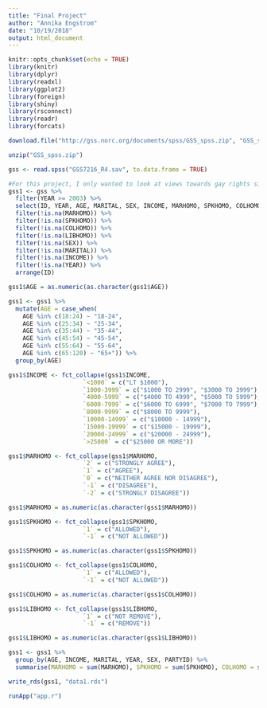 ```yaml
---
title: "Final Project"
author: "Annika Engstrom"
date: "10/19/2018"
output: html_document
---
```


```r
knitr::opts_chunk$set(echo = TRUE)
library(knitr)
library(dplyr)
library(readxl)
library(ggplot2)
library(foreign)
library(shiny)
library(rsconnect)
library(readr)
library(forcats)
```

```r

download.file("http://gss.norc.org/documents/spss/GSS_spss.zip", "GSS_spss.zip", quiet = TRUE)

unzip("GSS_spss.zip")

gss <- read.spss("GSS7216_R4.sav", to.data.frame = TRUE)

#For this project, I only wanted to look at views towards gay rights since the year 2003, as this was the year in which sexual relations between same-sex couples was deemed legal by the Supreme Court. This is widely cited as a turning point in the history of gay rights in the United States, and is very likely to mark a turning point in people's open views on gay rights when responding to surveys such as the General Social Survey. 
gss1 <- gss %>%
  filter(YEAR >= 2003) %>%
  select(ID, YEAR, AGE, MARITAL, SEX, INCOME, MARHOMO, SPKHOMO, COLHOMO, LIBHOMO, RELIG, PARTYID) %>%
  filter(!is.na(MARHOMO)) %>%
  filter(!is.na(SPKHOMO)) %>%
  filter(!is.na(COLHOMO)) %>%
  filter(!is.na(LIBHOMO)) %>%
  filter(!is.na(SEX)) %>%
  filter(!is.na(MARITAL)) %>%
  filter(!is.na(INCOME)) %>%
  filter(!is.na(YEAR)) %>%
  arrange(ID)

gss1$AGE = as.numeric(as.character(gss1$AGE))

gss1 <- gss1 %>%
  mutate(AGE = case_when(
    AGE %in% c(18:24) ~ "18-24",
    AGE %in% c(25:34) ~ "25-34",
    AGE %in% c(35:44) ~ "35-44",
    AGE %in% c(45:54) ~ "45-54",
    AGE %in% c(55:64) ~ "55-64",
    AGE %in% c(65:120) ~ "65+")) %>%
  group_by(AGE)

gss1$INCOME <- fct_collapse(gss1$INCOME, 
                     `<1000` = c("LT $1000"), 
                     `1000-3999` = c("$1000 TO 2999", "$3000 TO 3999"), 
                     `4000-5999` = c("$4000 TO 4999", "$5000 TO 5999"), 
                     `6000-7999` = c("$6000 TO 6999", "$7000 TO 7999"), 
                     `8000-9999` = c("$8000 TO 9999"), 
                     `10000-14999` = c("$10000 - 14999"), 
                     `15000-19999` = c("$15000 - 19999"), 
                     `20000-24999` = c("$20000 - 24999"), 
                     `>25000` = c("$25000 OR MORE"))

gss1$MARHOMO <- fct_collapse(gss1$MARHOMO, 
                     `2` = c("STRONGLY AGREE"), 
                     `1` = c("AGREE"), 
                     `0` = c("NEITHER AGREE NOR DISAGREE"), 
                     `-1` = c("DISAGREE"), 
                     `-2` = c("STRONGLY DISAGREE"))

gss1$MARHOMO = as.numeric(as.character(gss1$MARHOMO))

gss1$SPKHOMO <- fct_collapse(gss1$SPKHOMO, 
                     `1` = c("ALLOWED"), 
                     `-1` = c("NOT ALLOWED"))

gss1$SPKHOMO = as.numeric(as.character(gss1$SPKHOMO))

gss1$COLHOMO <- fct_collapse(gss1$COLHOMO, 
                     `1` = c("ALLOWED"), 
                     `-1` = c("NOT ALLOWED"))

gss1$COLHOMO = as.numeric(as.character(gss1$COLHOMO))

gss1$LIBHOMO <- fct_collapse(gss1$LIBHOMO, 
                     `1` = c("NOT REMOVE"), 
                     `-1` = c("REMOVE"))

gss1$LIBHOMO = as.numeric(as.character(gss1$LIBHOMO))

gss1 <- gss1 %>%
  group_by(AGE, INCOME, MARITAL, YEAR, SEX, PARTYID) %>%
  summarise(MARHOMO = sum(MARHOMO), SPKHOMO = sum(SPKHOMO), COLHOMO = sum(COLHOMO), LIBHOMO = sum(LIBHOMO))

write_rds(gss1, "data1.rds")

runApp("app.r")   

 
```
